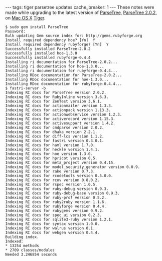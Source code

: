 ---
tags: tiger parsetree updates
cache_breaker: 1
---
These notes were made while upgrading to the latest version of [[ParseTree]], [[ParseTree 2.0.2]], on [[Mac OS X]] [[Tiger]].

<pre>$ sudo gem install ParseTree
Password:
Bulk updating Gem source index for: http://gems.rubyforge.org
Install required dependency hoe? [Yn]  Y
Install required dependency rubyforge? [Yn]  Y
Successfully installed ParseTree-2.0.2
Successfully installed hoe-1.3.0
Successfully installed rubyforge-0.4.4
Installing ri documentation for ParseTree-2.0.2...
Installing ri documentation for hoe-1.3.0...
Installing ri documentation for rubyforge-0.4.4...
Installing RDoc documentation for ParseTree-2.0.2...
Installing RDoc documentation for hoe-1.3.0...
Installing RDoc documentation for rubyforge-0.4.4...
$ fastri-server -b
Indexing RI docs for ParseTree version 2.0.2.
Indexing RI docs for RubyInline version 3.6.3.
Indexing RI docs for ZenTest version 3.6.1.
Indexing RI docs for actionmailer version 1.3.3.
Indexing RI docs for actionpack version 1.13.3.
Indexing RI docs for actionwebservice version 1.2.3.
Indexing RI docs for activerecord version 1.15.3.
Indexing RI docs for activesupport version 1.4.2.
Indexing RI docs for cmdparse version 2.0.2.
Indexing RI docs for dhaka version 2.2.1.
Indexing RI docs for diff-lcs version 1.1.2.
Indexing RI docs for fastri version 0.3.0.1.
Indexing RI docs for haml version 1.7.0.
Indexing RI docs for heckle version 1.4.1.
Indexing RI docs for hoe version 1.3.0.
Indexing RI docs for hpricot version 0.5.
Indexing RI docs for meta_project version 0.4.15.
Indexing RI docs for model_security_generator version 0.0.9.
Indexing RI docs for rake version 0.7.3.
Indexing RI docs for rcodetools version 0.5.0.0.
Indexing RI docs for rcov version 0.8.0.2.
Indexing RI docs for rspec version 1.0.5.
Indexing RI docs for ruby-debug version 0.9.3.
Indexing RI docs for ruby-debug-base version 0.9.3.
Indexing RI docs for ruby-prof version 0.5.2.
Indexing RI docs for ruby2ruby version 1.1.6.
Indexing RI docs for rubyforge version 0.4.4.
Indexing RI docs for rubygems version 0.9.2.
Indexing RI docs for spec_ui version 0.2.3.
Indexing RI docs for sqlite3-ruby version 1.2.1.
Indexing RI docs for syntax version 1.0.0.
Indexing RI docs for walrus version 0.1.
Indexing RI docs for webgen version 0.4.4.
Building index.
Indexed:
* 13254 methods
* 2709 classes/modules
Needed 3.246854 seconds</pre>
